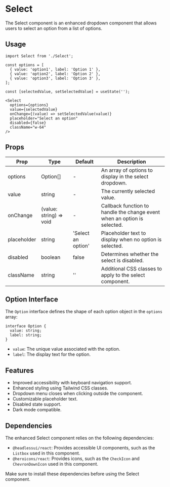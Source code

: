 # Select

The Select component is an enhanced dropdown component that allows users to select an option from a list of options.

## Usage

```tsx
import Select from './Select';

const options = [
  { value: 'option1', label: 'Option 1' },
  { value: 'option2', label: 'Option 2' },
  { value: 'option3', label: 'Option 3' },
];

const [selectedValue, setSelectedValue] = useState('');

<Select
  options={options}
  value={selectedValue}
  onChange={(value) => setSelectedValue(value)}
  placeholder="Select an option"
  disabled={false}
  className="w-64"
/>
```

## Props

| Prop        | Type                  | Default           | Description                                                   |
| ----------- | --------------------- | ----------------- | ------------------------------------------------------------- |
| options     | Option[]              | -                 | An array of options to display in the select dropdown.        |
| value       | string                | -                 | The currently selected value.                                 |
| onChange    | (value: string) => void | -                 | Callback function to handle the change event when an option is selected. |
| placeholder | string                | 'Select an option' | Placeholder text to display when no option is selected.       |
| disabled    | boolean               | false             | Determines whether the select is disabled.                    |
| className   | string                | ''                | Additional CSS classes to apply to the select component.      |

## Option Interface

The `Option` interface defines the shape of each option object in the `options` array:

```tsx
interface Option {
  value: string;
  label: string;
}
```

- `value`: The unique value associated with the option.
- `label`: The display text for the option.

## Features

- Improved accessibility with keyboard navigation support.
- Enhanced styling using Tailwind CSS classes.
- Dropdown menu closes when clicking outside the component.
- Customizable placeholder text.
- Disabled state support.
- Dark mode compatible.

## Dependencies

The enhanced Select component relies on the following dependencies:

- `@headlessui/react`: Provides accessible UI components, such as the `Listbox` used in this component.
- `@heroicons/react`: Provides icons, such as the `CheckIcon` and `ChevronDownIcon` used in this component.

Make sure to install these dependencies before using the Select component.
